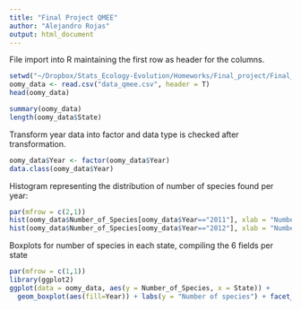```yaml
---
title: "Final Project QMEE"
author: "Alejandro Rojas"
output: html_document
---
```



File import into R maintaining the first row as header for the columns.
```r
setwd("~/Dropbox/Stats_Ecology-Evolution/Homeworks/Final_project/Final_Project_QMEE/")
oomy_data <- read.csv("data_qmee.csv", header = T)
head(oomy_data)
```

```r
summary(oomy_data)
length(oomy_data$State)
```

Transform year data into factor and data type is checked after transformation.
```r
oomy_data$Year <- factor(oomy_data$Year)
data.class(oomy_data$Year)
```

Histogram representing the distribution of number of species found per year:
```r
par(mfrow = c(2,1))
hist(oomy_data$Number_of_Species[oomy_data$Year=="2011"], xlab = "Number of species", col = "green", main = "Species 2011")
hist(oomy_data$Number_of_Species[oomy_data$Year=="2012"], xlab = "Number of species", col = "blue", main = "Species 2012")
```

Boxplots for number of species in each state, compiling the 6 fields per state
```r
par(mfrow = c(1,1))
library(ggplot2)
ggplot(data = oomy_data, aes(y = Number_of_Species, x = State)) +
  geom_boxplot(aes(fill=Year)) + labs(y = "Number of species") + facet_grid(Year ~ .)
```